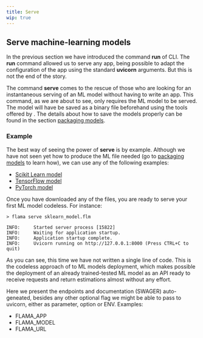 ```yaml
---
title: Serve
wip: true
---
```



## Serve machine-learning models

In the previous section we have introduced the command **run** of <FlamaName /> CLI.
The **run** command allowed us to serve any <FlamaName /> app, being possible to adapt the configuration
of the app using the standard **uvicorn** arguments. But this is not the end of the story.

The command **serve** comes to the rescue of those who are looking for an instantaneous serving of
an ML model without having to write an app. This command, as we are about to see, only
requires the ML model to be served. The model will have be saved as a binary file beforehand using
the tools offered by <FlamaName />. The details about how to save the models properly can be
found in the section [packaging models](/docs/machine-learning-api/packaging-models).

### Example

The best way of seeing the power of **serve** is by example. Although we have not seen yet how
to produce the ML file needed (go to [packaging models](/docs/machine-learning-api/packaging-models) to learn
how), we can use any of the following examples:

- [Scikit Learn model](/models/sklearn_model.flm)
- [TensorFlow model](/models/tensorflow_model.flm)
- [PyTorch model](/models/pytorch_model.flm)

Once you have downloaded any of the files, you are ready to serve your first ML model codeless.
For instance:

```commandline
> flama serve sklearn_model.flm

INFO:     Started server process [15822]
INFO:     Waiting for application startup.
INFO:     Application startup complete.
INFO:     Uvicorn running on http://127.0.0.1:8000 (Press CTRL+C to quit)
```

As you can see, this time we have not written a single line of code.
This is the codeless approach of <FlamaName /> to ML models deployment,
which makes possible the deployment of an already trained-tested ML model as an API
ready to receive requests and return estimations almost without any effort.

Here we present the endpoints and documentation (SWAGER) auto-geneated, besides any other optional flag we might
be able to pass to uvicorn, either as parameter, option or ENV. Examples:

- FLAMA_APP
- FLAMA_MODEL
- FLAMA_URL
